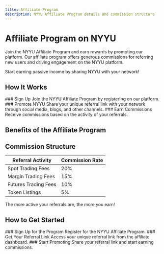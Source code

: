 ```yaml
---
title: Affiliate Program
description: NYYU Affiliate Program details and commission structure
---
```



# Affiliate Program on NYYU

Join the NYYU Affiliate Program and earn rewards by promoting our platform. Our affiliate program offers generous commissions for referring new users and driving engagement on the NYYU platform.

<Callout type="info">
Start earning passive income by sharing NYYU with your network!
</Callout>

## How It Works

<Steps>
<Step>
### Sign Up
Join the NYYU Affiliate Program by registering on our platform.
</Step>

<Step>
### Promote NYYU
Share your unique referral link with your network through social media, blogs, and other channels.
</Step>

<Step>
### Earn Commissions
Receive commissions based on the activity of your referrals.
</Step>
</Steps>

## Benefits of the Affiliate Program

<Cards>
<Card title="Generous Commissions" description="Earn a percentage of the transaction fees generated by your referrals" />
<Card title="Easy Tracking" description="Monitor your referrals and earnings through our affiliate dashboard" />
<Card title="Regular Payouts" description="Receive your commissions regularly in your preferred currency" />
</Cards>

## Commission Structure

| Referral Activity               | Commission Rate |
|---------------------------------|-----------------|
| Spot Trading Fees               | 20%             |
| Margin Trading Fees             | 15%             |
| Futures Trading Fees            | 10%             |
| Token Listings                  | 5%              |

<Callout type="tip">
The more active your referrals are, the more you earn!
</Callout>

## How to Get Started

<Steps>
<Step>
### Sign Up for the Program
Register for the NYYU Affiliate Program.
</Step>

<Step>
### Get Your Referral Link
Access your unique referral link from the affiliate dashboard.
</Step>

<Step>
### Start Promoting
Share your referral link and start earning commissions.
</Step>
</Steps>